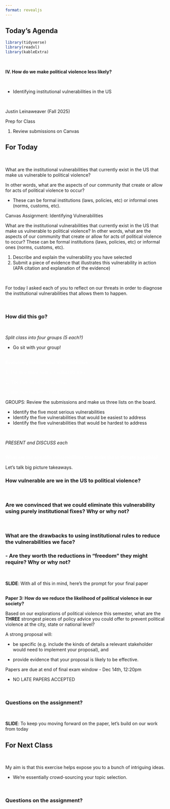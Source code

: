 ```yaml
---
format: revealjs
---
```


## Today's Agenda {background-image="Images/00-Leviathan_Cover_55.png" .center}

```r
library(tidyverse)
library(readxl)
library(kableExtra)
```

<br>

**IV. How do we make political violence less likely?**

<br>

- Identifying institutional vulnerabilities in the US

<br>

::: r-stack
Justin Leinaweaver (Fall 2025)
:::

::: notes

Prep for Class

1. Review submissions on Canvas

:::



## For Today {background-image="Images/00-Leviathan_Cover_55.png" .center}

<br>

What are the institutional vulnerabilities that currently exist in the US that make us vulnerable to political violence? 

In other words, what are the aspects of our community that create or allow for acts of political violence to occur?

- These can be formal institutions (laws, policies, etc) or informal ones (norms, customs, etc).

::: notes

Canvas Assignment: Identifying Vulnerabilities

What are the institutional vulnerabilities that currently exist in the US that make us vulnerable to political violence? In other words, what are the aspects of our community that create or allow for acts of political violence to occur? These can be formal institutions (laws, policies, etc) or informal ones (norms, customs, etc).

1. Describe and explain the vulnerability you have selected
2. Submit a piece of evidence that illustrates this vulnerability in action (APA citation and explanation of the evidence)

<br>

For today I asked each of you to reflect on our threats in order to diagnose the institutional vulnerabilities that allows them to happen.

<br>

### How did this go?

<br>

*Split class into four groups (5 each?)*

- Go sit with your group!

:::



## {background-image="Images/14_3-Capitol_Building_v3.png" .center}

[**Evaluating Institutional Vulnerabilities**]{style="color:white;"}

[1. The five most serious vulnerabilities]{style="color:white;"}

[2. The five easiest to address]{style="color:white;"}

[3. The five hardest to address]{style="color:white;"}


::: notes

GROUPS: Review the submissions and make us three lists on the board.

- Identify the five most serious vulnerabilities
- Identify the five vulnerabilities that would be easiest to address
- Identify the five vulnerabilities that would be hardest to address

<br>

*PRESENT and DISCUSS each*

:::



## {background-image="Images/14_3-Capitol_Building_v3.png"}

[**What are the specific vulnerabilities that make these threats possible?**]{style="color:white;"}

::: notes

Let's talk big picture takeaways.

### How vulnerable are we in the US to political violence?

<br>

### Are we convinced that we could eliminate this vulnerability using purely institutional fixes? Why or why not?

<br>

### What are the drawbacks to using institutional rules to reduce the vulnerabilities we face? 

### - Are they worth the reductions in "freedom" they might require? Why or why not?

<br>

**SLIDE**: With all of this in mind, here's the prompt for your final paper

:::



## {background-image="Images/00-Leviathan_Cover_55.png" .center}

**Paper 3: How do we reduce the likelihood of political violence in our society?**

Based on our explorations of political violence this semester, what are the **THREE** strongest pieces of policy advice you could offer to prevent political violence at the city, state or national level? 

A strong proposal will:

- be specific (e.g. include the kinds of details a relevant stakeholder would need to implement your proposal), and

- provide evidence that your proposal is likely to be effective.

::: notes

Papers are due at end of final exam window
- Dec 14th, 12:20pm

- NO LATE PAPERS ACCEPTED

<br>

### Questions on the assignment?

<br>

**SLIDE**: To keep you moving forward on the paper, let's build on our work from today

:::



## For Next Class {background-image="Images/00-Leviathan_Cover_55.png" .center}

<br>


::: notes

My aim is that this exercise helps expose you to a bunch of intriguing ideas.

- We're essentially crowd-sourcing your topic selection.

<br>

### Questions on the assignment?

:::

